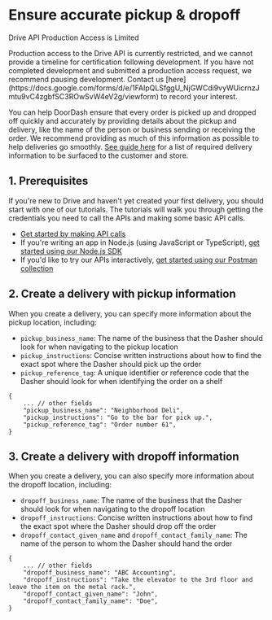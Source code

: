 

# Ensure accurate pickup & dropoff

Drive API Production Access is Limited

<Warning>
Production access to the Drive API is currently restricted, and we cannot provide a timeline for certification following development. If you have not completed development and submitted a production access request, we recommend pausing development. Contact us [here](https://docs.google.com/forms/d/e/1FAIpQLSfggU_NjGWCdi9vyWUicrnzJmtu9vC4zgbfSC3ROwSvW4eV2g/viewform) to record your interest.
</Warning>

You can help DoorDash ensure that every order is picked up and dropped off quickly and accurately by providing details about the pickup and delivery, like the name of the person or business sending or receiving the order. We recommend providing as much of this information as possible to help deliveries go smoothly. [See guide here](https://developer.doordash.com/en-US/docs/drive/how_to/build_for_restaurants/#b-what-should-be-communicated-to-the-customer) for a list of required delivery information to be surfaced to the customer and store.

## 1. Prerequisites[​](#1-prerequisites "Direct link to heading")

If you're new to Drive and haven't yet created your first delivery, you should start with one of our tutorials. The tutorials will walk you through getting the credentials you need to call the APIs and making some basic API calls.

* [Get started by making API calls](/en-US/docs/drive/tutorials/get_started)
* If you're writing an app in Node.js (using JavaScript or TypeScript), [get started using our Node.js SDK](/en-US/docs/drive/tutorials/get_started_sdk)
* If you'd like to try our APIs interactively, [get started using our Postman collection](/en-US/docs/drive/tutorials/get_started_postman)

## 2. Create a delivery with pickup information[​](#2-create-a-delivery-with-pickup-information "Direct link to heading")

When you create a delivery, you can specify more information about the pickup location, including:

* `pickup_business_name`: The name of the business that the Dasher should look for when navigating to the pickup location
* `pickup_instructions`: Concise written instructions about how to find the exact spot where the Dasher should pick up the order
* `pickup_reference_tag`: A unique identifier or reference code that the Dasher should look for when identifying the order on a shelf

```
{  
    ... // other fields  
    "pickup_business_name": "Neighborhood Deli",  
    "pickup_instructions": "Go to the bar for pick up.",  
    "pickup_reference_tag": "Order number 61",  
}  

```

## 3. Create a delivery with dropoff information[​](#3-create-a-delivery-with-dropoff-information "Direct link to heading")

When you create a delivery, you can also specify more information about the dropoff location, including:

* `dropoff_business_name`: The name of the business that the Dasher should look for when navigating to the dropoff location
* `dropoff_instructions`: Concise written instructions about how to find the exact spot where the Dasher should drop off the order
* `dropoff_contact_given_name` and `dropoff_contact_family_name`: The name of the person to whom the Dasher should hand the order

```
{  
    ... // other fields  
    "dropoff_business_name": "ABC Accounting",  
    "dropoff_instructions": "Take the elevator to the 3rd floor and leave the item on the metal rack.",  
    "dropoff_contact_given_name": "John",  
    "dropoff_contact_family_name": "Doe",  
}  

```

